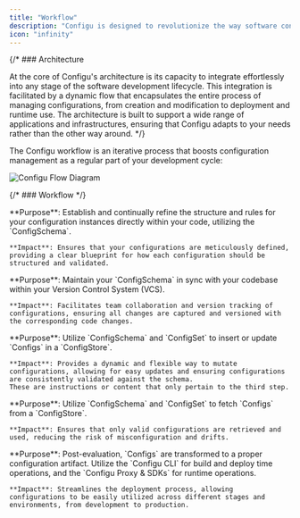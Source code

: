 ```yaml
---
title: "Workflow"
description: "Configu is designed to revolutionize the way software configurations are managed, integrating seamlessly into the software development lifecycle. Its architecture and workflow are meticulously crafted to support and enhance configuration management, making it a critical component of modern software development practices. Let's delve into the intricacies of how Configu operates, from its architectural foundation to its comprehensive workflow."
icon: "infinity"
---
```


{/* ### Architecture

At the core of Configu's architecture is its capacity to integrate effortlessly into any stage of the software development lifecycle. This integration is facilitated by a dynamic flow that encapsulates the entire process of managing configurations, from creation and modification to deployment and runtime use. The architecture is built to support a wide range of applications and infrastructures, ensuring that Configu adapts to your needs rather than the other way around. */}

The Configu workflow is an iterative process that boosts configuration management as a regular part of your development cycle:

<Frame caption="This diagram illustrates the cyclical nature of Configu's workflow, highlighting the continuous interaction between developers, the configuration schema, and the configuration store throughout the development process.">
  <img alt="Configu Flow Diagram" src="/images/flow-diagram.svg" />
</Frame>

{/* ### Workflow */}

<Steps titleSize="h3">
  <Step title="Define ConfigSchema">
    **Purpose**: Establish and continually refine the structure and rules for your configuration instances directly within your code, utilizing the `ConfigSchema`.

    **Impact**: Ensures that your configurations are meticulously defined, providing a clear blueprint for how each configuration should be structured and validated.
  </Step>
  <Step title="Synchronize with VCS">
    **Purpose**: Maintain your `ConfigSchema` in sync with your codebase within your Version Control System (VCS).

    **Impact**: Facilitates team collaboration and version tracking of configurations, ensuring all changes are captured and versioned with the corresponding code changes.
  </Step>
  <Step title="Upsert Configurations">
    **Purpose**: Utilize `ConfigSchema` and `ConfigSet` to insert or update `Configs` in a `ConfigStore`.

    **Impact**: Provides a dynamic and flexible way to mutate configurations, allowing for easy updates and ensuring configurations are consistently validated against the schema.
    These are instructions or content that only pertain to the third step.
  </Step>
  <Step title="Evaluate Configurations">
    **Purpose**: Utilize `ConfigSchema` and `ConfigSet` to fetch `Configs` from a `ConfigStore`.

    **Impact**: Ensures that only valid configurations are retrieved and used, reducing the risk of misconfiguration and drifts.
  </Step>
  <Step title="Export Configurations">
    **Purpose**: Post-evaluation, `Configs` are transformed to a proper configuration artifact. Utilize the `Configu CLI` for build and deploy time operations, and the `Configu Proxy & SDKs` for runtime operations.

    **Impact**: Streamlines the deployment process, allowing configurations to be easily utilized across different stages and environments, from development to production.
  </Step>
  <Step icon="repeat">
  </Step>
</Steps>



